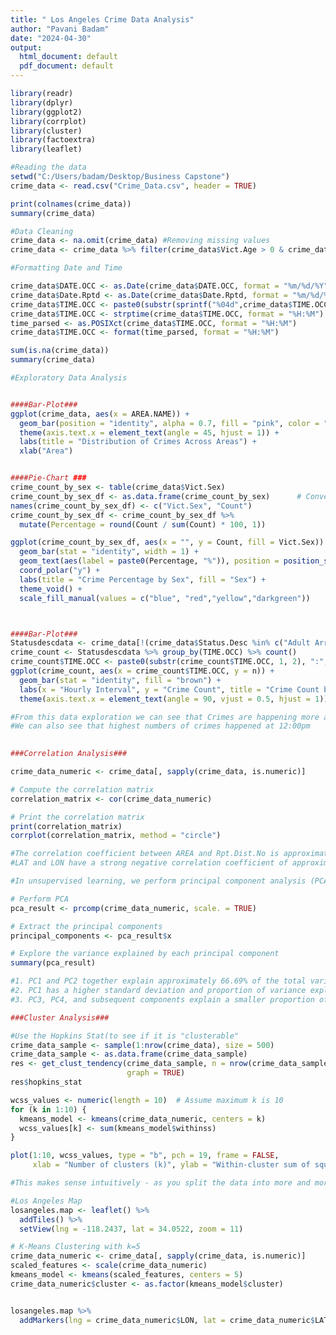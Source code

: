 ---
title: " Los Angeles Crime Data Analysis"
author: "Pavani Badam"
date: "2024-04-30"
output:
  html_document: default
  pdf_document: default
---

```{r}
library(readr)
library(dplyr)
library(ggplot2)
library(corrplot)
library(cluster)
library(factoextra)
library(leaflet)
```


```{r}
#Reading the data
setwd("C:/Users/badam/Desktop/Business Capstone")
crime_data <- read.csv("Crime_Data.csv", header = TRUE)

print(colnames(crime_data))
summary(crime_data)
```



```{r}
#Data Cleaning
crime_data <- na.omit(crime_data) #Removing missing values 
crime_data <- crime_data %>% filter(crime_data$Vict.Age > 0 & crime_data$Vict.Sex %in% c("F","M","X","H"))  #Removing the rows where victim.age is 0 and victim sex is not included

#Formatting Date and Time

crime_data$DATE.OCC <- as.Date(crime_data$DATE.OCC, format = "%m/%d/%Y")
crime_data$Date.Rptd <- as.Date(crime_data$Date.Rptd, format = "%m/%d/%Y")
crime_data$TIME.OCC <- paste0(substr(sprintf("%04d",crime_data$TIME.OCC), 1, 2), ":", substr(sprintf("%04d", crime_data$TIME.OCC), 3, 4))
crime_data$TIME.OCC <- strptime(crime_data$TIME.OCC, format = "%H:%M")
time_parsed <- as.POSIXct(crime_data$TIME.OCC, format = "%H:%M")
crime_data$TIME.OCC <- format(time_parsed, format = "%H:%M")

sum(is.na(crime_data))
summary(crime_data)
```

```{r}
#Exploratory Data Analysis


####Bar-Plot###
ggplot(crime_data, aes(x = AREA.NAME)) +
  geom_bar(position = "identity", alpha = 0.7, fill = "pink", color = "blue") +
  theme(axis.text.x = element_text(angle = 45, hjust = 1)) +
  labs(title = "Distribution of Crimes Across Areas") +
  xlab("Area")


####Pie-Chart ###
crime_count_by_sex <- table(crime_data$Vict.Sex)
crime_count_by_sex_df <- as.data.frame(crime_count_by_sex)      # Convert counts to a data frame
names(crime_count_by_sex_df) <- c("Vict.Sex", "Count")
crime_count_by_sex_df <- crime_count_by_sex_df %>%
  mutate(Percentage = round(Count / sum(Count) * 100, 1))

ggplot(crime_count_by_sex_df, aes(x = "", y = Count, fill = Vict.Sex)) +
  geom_bar(stat = "identity", width = 1) +
  geom_text(aes(label = paste0(Percentage, "%")), position = position_stack(vjust = 0.5), size = 4) +  
  coord_polar("y") +
  labs(title = "Crime Percentage by Sex", fill = "Sex") +
  theme_void() +
  scale_fill_manual(values = c("blue", "red","yellow","darkgreen")) 



####Bar-Plot###
Statusdescdata <- crime_data[!(crime_data$Status.Desc %in% c("Adult Arrest", "Adult Other", "Juv Arrest", "Juv Other", "UNK")), ]
crime_count <- Statusdescdata %>% group_by(TIME.OCC) %>% count()
crime_count$TIME.OCC <- paste0(substr(crime_count$TIME.OCC, 1, 2), ":", "00")
ggplot(crime_count, aes(x = crime_count$TIME.OCC, y = n)) +
  geom_bar(stat = "identity", fill = "brown") +
  labs(x = "Hourly Interval", y = "Crime Count", title = "Crime Count by Hourly Interval") +
  theme(axis.text.x = element_text(angle = 90, vjust = 0.5, hjust = 1))

#From this data exploration we can see that Crimes are happening more at Central Area 
#We can also see that highest numbers of crimes happened at 12:00pm
 
```


```{r}
###Correlation Analysis###

crime_data_numeric <- crime_data[, sapply(crime_data, is.numeric)]

# Compute the correlation matrix
correlation_matrix <- cor(crime_data_numeric)

# Print the correlation matrix
print(correlation_matrix)
corrplot(correlation_matrix, method = "circle") 

#The correlation coefficient between AREA and Rpt.Dist.No is approximately 1. This indicates a very strong positive linear relationship between these two variables
#LAT and LON have a strong negative correlation coefficient of approximately -1. This indicates a strong negative linear relationship between latitude and longitude, which is expected as they represent geographic coordinates
```


```{r}

#In unsupervised learning, we perform principal component analysis (PCA) to do dimensionality reduction or feature extraction which simplify the dataset and find the most informative representations of the data. . 

# Perform PCA
pca_result <- prcomp(crime_data_numeric, scale. = TRUE)

# Extract the principal components
principal_components <- pca_result$x

# Explore the variance explained by each principal component
summary(pca_result)

#1. PC1 and PC2 together explain approximately 66.69% of the total variance in the data.
#2. PC1 has a higher standard deviation and proportion of variance explained compared to PC2.
#3. PC3, PC4, and subsequent components explain a smaller proportion of variance and have lower importance in capturing the variability in the data.

```



```{r}

###Cluster Analysis###

#Use the Hopkins Stat(to see if it is "clusterable"
crime_data_sample <- sample(1:nrow(crime_data), size = 500)
crime_data_sample <- as.data.frame(crime_data_sample)
res <- get_clust_tendency(crime_data_sample, n = nrow(crime_data_sample)-1,
                          graph = TRUE)
res$hopkins_stat

```

```{r}
wcss_values <- numeric(length = 10)  # Assume maximum k is 10
for (k in 1:10) {
  kmeans_model <- kmeans(crime_data_numeric, centers = k)
  wcss_values[k] <- sum(kmeans_model$withinss)
}

plot(1:10, wcss_values, type = "b", pch = 19, frame = FALSE, 
     xlab = "Number of clusters (k)", ylab = "Within-cluster sum of squares (WCSS)")

#This makes sense intuitively - as you split the data into more and more clusters, the within-cluster sum of squares will continue to decrease.In the below plot, it's difficult to pinpoint an exact elbow point. However, there seems to be a bend around 4 or 5 clusters, which could be considered a reasonable choice for k. 
```

```{r}
#Los Angeles Map
losangeles.map <- leaflet() %>%
  addTiles() %>%  
  setView(lng = -118.2437, lat = 34.0522, zoom = 11)

# K-Means Clustering with k=5
crime_data_numeric <- crime_data[, sapply(crime_data, is.numeric)]
scaled_features <- scale(crime_data_numeric)
kmeans_model <- kmeans(scaled_features, centers = 5)
crime_data_numeric$cluster <- as.factor(kmeans_model$cluster) 


losangeles.map %>%
  addMarkers(lng = crime_data_numeric$LON, lat = crime_data_numeric$LAT, clusterOptions = markerClusterOptions())

```




















